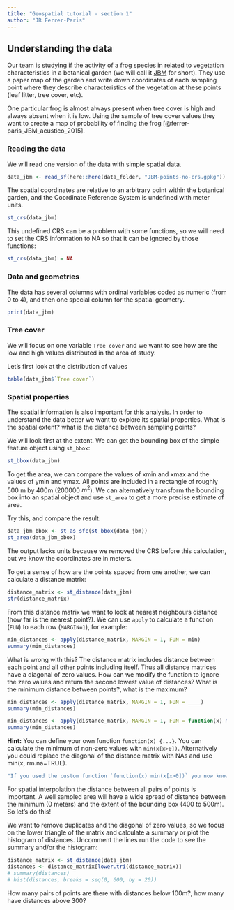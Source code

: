 ```yaml
---
title: "Geospatial tutorial - section 1"
author: "JR Ferrer-Paris"
---
```

## Understanding the data

Our team is studying if the activity of a frog species in related to vegetation characteristics in a botanical garden (we will call it [JBM](https://iamvenezuela.com/2017/05/jardin-botanico-de-maracaibo-leandro-aristeguieta/#prettyPhoto) for short). They use a paper map of the garden and write down coordinates of each sampling point where they describe characteristics of the vegetation at these points (leaf litter, tree cover, etc).

One particular frog is almost always present when tree cover is high and always absent when it is low. Using the sample of tree cover values they want to create a map of probability of finding the frog [@ferrer-paris_JBM_acustico_2015].

### Reading the data

We will read one version of the data with simple spatial data. 

```r
data_jbm <- read_sf(here::here(data_folder, "JBM-points-no-crs.gpkg"))
```

The spatial coordinates are relative to an arbitrary point within the botanical garden, and the Coordinate Reference System is undefined with meter units.

```r
st_crs(data_jbm)
```

This undefined CRS can be a problem with some functions, so we will need to set the CRS information to NA so that it can be ignored by those functions:

```r
st_crs(data_jbm) = NA
```

### Data and geometries

The data has several columns with ordinal variables coded as numeric (from 0 to 4), and then one special column for the spatial geometry.

```r
print(data_jbm)
```

### Tree cover

We will focus on one variable `Tree cover` and we want to see how are the low and high values distributed in the area of study.

Let's first look at the distribution of values

```r
table(data_jbm$`Tree cover`)
```

### Spatial properties

The spatial information is also important for this analysis. In order to understand the data better we want to explore its spatial properties. What is the spatial extent? what is the distance between sampling points?

We will look first at the extent. We can get the bounding box of the simple feature object using `st_bbox`:

```r
st_bbox(data_jbm)
```

To get the area, we can compare the values of xmin and xmax and the values of ymin and ymax. All points are included in a rectangle of roughly 500 m by 400m (200000 $m^2$). We can alternatively transform the bounding box into an spatial object and use `st_area` to get a more precise estimate of area.

Try this, and compare the result.
```r
data_jbm_bbox <- st_as_sfc(st_bbox(data_jbm))
st_area(data_jbm_bbox)
```
The output lacks units because we removed the CRS before this calculation, but we know the coordinates are in meters.

To get a sense of how are the points spaced from one another, we can calculate a distance matrix:

```r
distance_matrix <- st_distance(data_jbm)
str(distance_matrix)
```

From this distance matrix we want to look at nearest neighbours distance (how far is the nearest point?). We can use `apply` to calculate a function (`FUN`) to each row (`MARGIN=1`), for example:

```r
min_distances <- apply(distance_matrix, MARGIN = 1, FUN = min)
summary(min_distances)
```


What is wrong with this? The distance matrix includes distance between each point and all other points including itself. Thus all distance matrices have a diagonal of zero values. How can we modify the function to ignore the zero values and return the second lowest value of distances? What is the minimum distance between points?, what is the maximum?

```r
min_distances <- apply(distance_matrix, MARGIN = 1, FUN = ____)
summary(min_distances)
```


```r
min_distances <- apply(distance_matrix, MARGIN = 1, FUN = function(x) min(x[x>0]))
summary(min_distances)
```

<div id="distance-hint">
**Hint:** You can define your own function `function(x) {...}`. You can calculate the minimum of non-zero values with `min(x[x>0])`. Alternatively you could replace the diagonal of the distance matrix with NAs and use min(x, rm.na=TRUE). 
</div>


```r
"If you used the custom function `function(x) min(x[x>0])` you now know that the minimum distances are between 2 and 83 meters, with mean value of 25m."
```

For spatial interpolation the distance between all pairs of points is important. A well sampled area will have a wide spread of distance between the minimum (0 meters) and the extent of the bounding box (400 to 500m). So let's do this!


We want to remove duplicates and the diagonal of zero values, so we focus on the lower triangle of the matrix and calculate a summary or plot the histogram of distances. Uncomment the lines run the code to see the summary and/or the histogram:

```r
distance_matrix <- st_distance(data_jbm)
distances <- distance_matrix[lower.tri(distance_matrix)]
# summary(distances)
# hist(distances, breaks = seq(0, 600, by = 20))
```

How many pairs of points are there with distances below 100m?, how many have distances above 300?